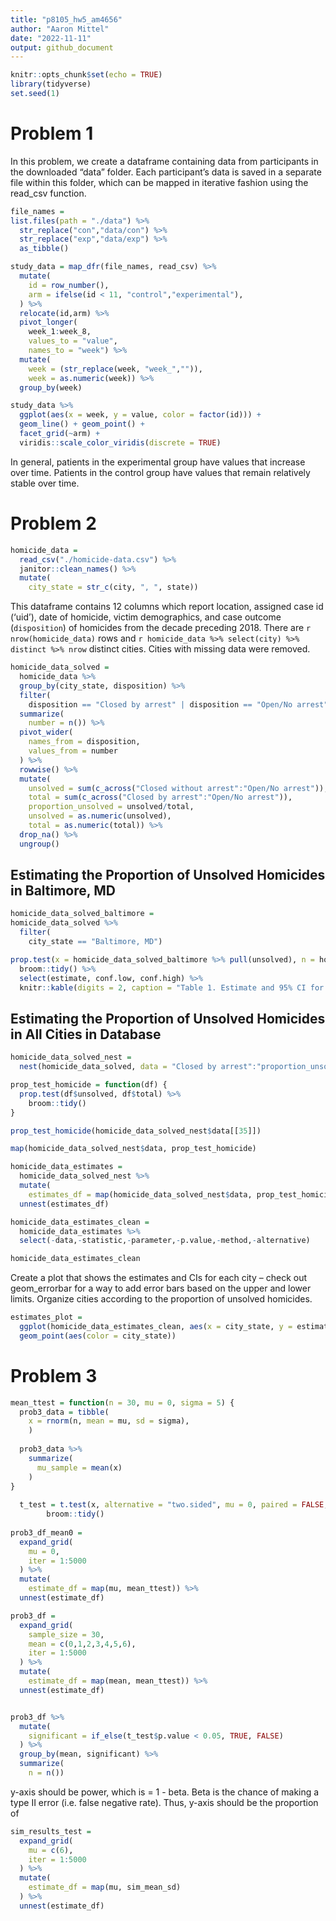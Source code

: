 ```yaml
---
title: "p8105_hw5_am4656"
author: "Aaron Mittel"
date: "2022-11-11"
output: github_document
---
```


```r
knitr::opts_chunk$set(echo = TRUE)
library(tidyverse)
set.seed(1)
```

# Problem 1
In this problem, we create a dataframe containing data from participants in the downloaded "data" folder. Each participant's data is saved in a separate file within this folder, which can be mapped in iterative fashion using the read_csv function.
```r
file_names =
list.files(path = "./data") %>% 
  str_replace("con","data/con") %>% 
  str_replace("exp","data/exp") %>% 
  as_tibble()

study_data = map_dfr(file_names, read_csv) %>% 
  mutate(
    id = row_number(),
    arm = ifelse(id < 11, "control","experimental"),
  ) %>% 
  relocate(id,arm) %>% 
  pivot_longer(
    week_1:week_8,
    values_to = "value",
    names_to = "week") %>% 
  mutate(
    week = (str_replace(week, "week_","")),
    week = as.numeric(week)) %>% 
  group_by(week)

study_data %>% 
  ggplot(aes(x = week, y = value, color = factor(id))) +
  geom_line() + geom_point() +
  facet_grid(~arm) +
  viridis::scale_color_viridis(discrete = TRUE)
```

In general, patients in the experimental group have values that increase over time. Patients in the control group have values that remain relatively stable over time.

# Problem 2
```r
homicide_data = 
  read_csv("./homicide-data.csv") %>% 
  janitor::clean_names() %>% 
  mutate(
    city_state = str_c(city, ", ", state))
```

This dataframe contains 12 columns which report location, assigned case id ('uid'), date of homicide,  victim demographics, and case outcome (`disposition`) of homicides from the decade preceding 2018. There are `r nrow(homicide_data)` rows and `r homicide_data %>% select(city) %>% distinct %>% nrow` distinct cities. Cities with missing data were removed.

```r
homicide_data_solved =
  homicide_data %>%
  group_by(city_state, disposition) %>% 
  filter(
    disposition == "Closed by arrest" | disposition == "Open/No arrest" | disposition == "Closed without arrest") %>% 
  summarize(
    number = n()) %>% 
  pivot_wider(
    names_from = disposition,
    values_from = number
  ) %>% 
  rowwise() %>% 
  mutate(
    unsolved = sum(c_across("Closed without arrest":"Open/No arrest")),
    total = sum(c_across("Closed by arrest":"Open/No arrest")),
    proportion_unsolved = unsolved/total,
    unsolved = as.numeric(unsolved),
    total = as.numeric(total)) %>% 
  drop_na() %>% 
  ungroup()
```

## Estimating the Proportion of Unsolved Homicides in Baltimore, MD
```r
homicide_data_solved_baltimore =
homicide_data_solved %>% 
  filter(
    city_state == "Baltimore, MD")

prop.test(x = homicide_data_solved_baltimore %>% pull(unsolved), n = homicide_data_solved_baltimore %>% pull(total), alternative = c("two.sided"), conf.level = 0.95) %>% 
  broom::tidy() %>% 
  select(estimate, conf.low, conf.high) %>% 
  knitr::kable(digits = 2, caption = "Table 1. Estimate and 95% CI for proportion of murders that are unsolved in Baltimore, MD")
```

## Estimating the Proportion of Unsolved Homicides in All Cities in Database
```r
homicide_data_solved_nest =
  nest(homicide_data_solved, data = "Closed by arrest":"proportion_unsolved")
```

```r
prop_test_homicide = function(df) {
  prop.test(df$unsolved, df$total) %>% 
    broom::tidy()
}

prop_test_homicide(homicide_data_solved_nest$data[[35]])
```

```r
map(homicide_data_solved_nest$data, prop_test_homicide)

homicide_data_estimates =
  homicide_data_solved_nest %>% 
  mutate(
    estimates_df = map(homicide_data_solved_nest$data, prop_test_homicide)) %>% 
  unnest(estimates_df)

homicide_data_estimates_clean =
  homicide_data_estimates %>% 
  select(-data,-statistic,-parameter,-p.value,-method,-alternative)

homicide_data_estimates_clean
```

Create a plot that shows the estimates and CIs for each city – check out geom_errorbar for a way to add error bars based on the upper and lower limits. Organize cities according to the proportion of unsolved homicides.
```r
estimates_plot = 
  ggplot(homicide_data_estimates_clean, aes(x = city_state, y = estimate)) +
  geom_point(aes(color = city_state))
```



# Problem 3
```r
mean_ttest = function(n = 30, mu = 0, sigma = 5) {  
  prob3_data = tibble(
    x = rnorm(n, mean = mu, sd = sigma),
    )
  
  prob3_data %>% 
    summarize(
      mu_sample = mean(x)
    )
}
  
  t_test = t.test(x, alternative = "two.sided", mu = 0, paired = FALSE, alpha = 0.05) %>%
        broom::tidy()
  
prob3_df_mean0 = 
  expand_grid(
    mu = 0,
    iter = 1:5000
  ) %>% 
  mutate(
    estimate_df = map(mu, mean_ttest)) %>% 
  unnest(estimate_df)
```

```r
prob3_df = 
  expand_grid(
    sample_size = 30,
    mean = c(0,1,2,3,4,5,6),
    iter = 1:5000
  ) %>% 
  mutate(
    estimate_df = map(mean, mean_ttest)) %>% 
  unnest(estimate_df)


prob3_df %>% 
  mutate(
    significant = if_else(t_test$p.value < 0.05, TRUE, FALSE)
  ) %>% 
  group_by(mean, significant) %>% 
  summarize(
    n = n())
```

y-axis should be power, which is = 1 - beta. Beta is the chance of making a type II error (i.e. false negative rate). Thus, y-axis should be the proportion of 

```r
sim_results_test = 
  expand_grid(
    mu = c(6),
    iter = 1:5000
  ) %>% 
  mutate(
    estimate_df = map(mu, sim_mean_sd)
  ) %>% 
  unnest(estimate_df)
```

